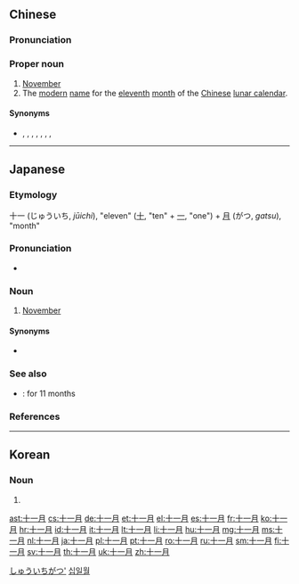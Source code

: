==Chinese==
{{zh-forms|type=21}}

===Pronunciation===
{{zh-pron
|m=Shíyīyuè
|c=sap6 jat1 jyut6
|cat=pn
}}

===Proper noun===
{{zh-proper noun}}

# [[November]]
# The [[modern]] [[name]] for the [[eleventh]] [[month]] of the [[Chinese]] [[lunar calendar]].

====Synonyms====
* {{sense|lunar month}} {{zh-l|冬月}}, {{zh-l|仲冬}}, {{zh-l|寒艷}}, {{zh-l|暢月}}, {{zh-l|蒹月}}, {{zh-l|葭月}}, {{zh-l|龍潛月}}, {{zh-l|辜月}}

{{zh-cat|Months}}

----

==Japanese==
{{ja-kanjitab|じゅう|いち|がつ|yomi=o}}

===Etymology===
十一 (じゅういち, ''jūichi''), "eleven" ([[十]], "ten" + [[一]], "one") + [[月]] (がつ, ''gatsu''), "month"

===Pronunciation===
* {{ja-pron|じゅういちがつ|y=o|acc=6|acc2=0|acc_ref=NHK|acc2_ref=NHK}}

===Noun===
{{ja-noun|じゅういちがつ}}

# [[November]]

====Synonyms====
* {{ja-r|霜月|しもつき}}

===See also===
* {{ja-r|十一ヶ月|じゅういっヶげつ}}: for 11 months

===References===
<references/>

[[Category:ja:Months|しゅういちがつ']]

----

==Korean==
{{ko-hanjatab|十一|月}}

===Noun===
{{ko-noun|rv=sibirwol|hangeul=십일월}}

# {{hanja form of|십일월|November}}

[[Category:ko:Months|십일월]]

[[ast:十一月]]
[[cs:十一月]]
[[de:十一月]]
[[et:十一月]]
[[el:十一月]]
[[es:十一月]]
[[fr:十一月]]
[[ko:十一月]]
[[hr:十一月]]
[[id:十一月]]
[[it:十一月]]
[[lt:十一月]]
[[li:十一月]]
[[hu:十一月]]
[[mg:十一月]]
[[ms:十一月]]
[[nl:十一月]]
[[ja:十一月]]
[[pl:十一月]]
[[pt:十一月]]
[[ro:十一月]]
[[ru:十一月]]
[[sm:十一月]]
[[fi:十一月]]
[[sv:十一月]]
[[th:十一月]]
[[uk:十一月]]
[[zh:十一月]]